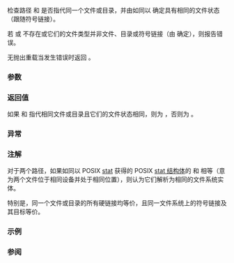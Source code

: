 {{cpp/experimental/fs/title|equivalent}}
{{cpp/experimental/fs/navbar}}
{{dcl begin}}
{{dcl header|experimental/filesystem}}
{{dcl|num=1|since=fs_ts|1=
bool equivalent( const path&amp; p1, const path&amp; p2 );
bool equivalent( const path&amp; p1, const path&amp; p2, error_code&amp; ec );
}}
{{dcl end}}

检查路径 {{c|p1}} 和 {{c|p2}} 是否指代同一个文件或目录，并由如同以 {{ltt|cpp/experimental/fs/status|status}} 确定具有相同的文件状态（跟随符号链接）。

若 {{c|p1}} 或 {{c|p2}} 不存在或它们的文件类型并非文件、目录或符号链接（由 {{ltt|cpp/experimental/fs/is_other|is_other}} 确定），则报告错误。

无抛出重载当发生错误时返回 {{c|false}}。

===参数===
{{par begin}}
{{par|p1, p2|要检查等价性的路径}}
{{par|ec|用于无抛出重载中报告错误的输出形参}}
{{par end}}

===返回值===
如果 {{c|p1}} 和 {{c|p2}} 指代相同文件或目录且它们的文件状态相同，则为 {{c|true}}，否则为 {{c|false}}。

===异常===
{{cpp/experimental/fs/error_handling|p1|p2}}

===注解===
对于两个路径，如果如同以 POSIX [https://pubs.opengroup.org/onlinepubs/9699919799/functions/stat.html stat] 获得的 POSIX [https://pubs.opengroup.org/onlinepubs/9699919799/basedefs/sys_stat.h.html stat 结构体]的 {{tt|st_dev}} 和 {{tt|st_ino}} 相等（意为两个文件位于相同设备并处于相同位置），则认为它们解析为相同的文件系统实体。

特别是，同一个文件或目录的所有硬链接均等价，且同一文件系统上的符号链接及其目标等价。

===示例===
{{example
|code=
#include &lt;cstdint&gt;
#include &lt;experimental/filesystem&gt;
#include &lt;iostream&gt;
namespace fs = std::experimental::filesystem;

int main()
{
    // 硬链接等价
    fs::path p1 = ".";
    fs::path p2 = fs::current_path();
    if (fs::equivalent(p1, p2))
        std::cout &lt;&lt; p1 &lt;&lt; " 等价于 " &lt;&lt; p2 &lt;&lt; '\n';

    // 符号链接等价
    fs::path p3 = "/lib/libc.so.6";
    fs::path p4 = p3.parent_path() / fs::read_symlink(p3);
    if (fs::equivalent(p3, p4))
        std::cout &lt;&lt; p3 &lt;&lt; " 等价于 " &lt;&lt; p4 &lt;&lt; '\n';
}
|p=true
|output=
"." 等价于 "/var/tmp/test"
"/lib/libc.so.6" 等价于 "/lib/libc-2.12.so"
}}

===参阅===
{{dsc begin}}
{{dsc inc|cpp/experimental/fs/dsc status}}
{{dsc end}}